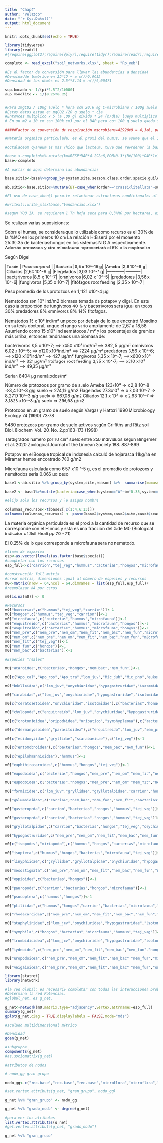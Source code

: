 ```yaml
---
title: "Chap4"
author: "Velazco"
date: "`r Sys.Date()`"
output: html_document
---
```


```r
knitr::opts_chunk$set(echo = TRUE)
```


```r
library(tidyverse)
library(readxl)
#{require(ggplot2);require(dplyr);require(tidyr);require(readr);require(purrr);require(tibble);require(stringr);require(forcats);require(readxl);require(magrittr);require(glue)}

```


```r

completo <- read_excel("soil_networks.xlsx", sheet = "Ro_web")

#Es el factor de conversión para llevar las abundancias a densidad
#Densidadde lombrice en 25*25 = a n()/0.0625
#Densidad de los demás es 2.5²*3.14 = n()/0,00471 

sup.bocado <- 1/(pi*2.5^2/10000)
sup.monolito <- 1/(0.25*0.25)


#Para 1mgCO2 / 100g suelo * hora son 20.6 mg C-microbiano / 100g suelo
#Estos datos estan en mgCO2 /20 g suelo * dia
#Entonces multplico x 5 (a 100 g) divido * 24 (h/dia) luego multiplico por factor 20,6
# En un m2 a 10 cm son 100k cm3 por el DAP pero con 100 g suelo queda solo 1k*DAP

#####Factor de conversión de respiración microbiana=4292000 = 4,3e6, para que quede en microgramos

#Materia organica particulada, es el proxi del humus, se asume que el 30% del mismo es hummus, aunque la bibliografia sugiere entre 40 al 60 % seré pesimista, entonces quearía POM en ug/m2

#octalaceom cyaneum es mas chico que lacteum, tuve que reordenar la base de datos

#base <-completo%>% mutate(bm=RESP*DAP*4.292e6,POM=0.3*(MO/100)*DAP*1e11,specie=case_when(specie=="octa_la"~"octacy",specie=="octa_cy"~"octala",specie!="octa_la"|specie!="octa_cy"~specie),biomass=case_when(order=="crassiclitellata"~exp(biomass*(1e-6))*1000,order!="crassiclitellata"~biomass))
base<-completo

#A partir de aqui determina las abundancias

base.sitio<-base%>%group_by(system,site,season,class,order,specie,guild,habitat) %>%  summarise(abundance=n(), bio.ind=mean(biomass), bm=(mean(bm)),POM=mean(POM))%>%distinct(specie,.keep_all=TRUE)

ab.sitio<-base.sitio%>%mutate(BT=case_when(order=="crassiclitellata"~sup.monolito*abundance*bio.ind,order!="crassiclitellata"~sup.bocado*abundance*bio.ind))

#El uso de case_when() permite relacionar estructuras condicionales al mutate

#writexl::write_xlsx(base,"bundancias.xlsx")

#segun YOU IA, se requieren 1 Tn hoja seca para 0,5%MO por hectarea, es decir que por m2 son 0,1 kg de hojas


```

Se realizan varias suposiciones:

Sobre el humus, se considera que lo utilizable como recurso es el 30% de la %MO en los primeros 10 cm
La relación H:B será por el momento 25:30:35 de bacterias:hongos en los sistemas N G A respectivamente.
Además protozoos y otra microfauna representará el 5% e la respiración

Según Digel

|Taxón | Peso corporal |
|Bacteria |9,5 x 10^-16 g|
|Ameba |2,8 10^-8 g|
|Ciliados |2,63 10^-9 g|
|Flegelados |3,03 10^-7 g| 
|------------|-----------|
|bacterívoros |8,5 x 10^-7|
|omnivoros |6,02 x 10^-5|
|predadores |3,56 x 10^-6| 
|fungivoros |5,35 x 10^-7| 
|fitófagos root feeding |2,35 x 10^-7| 

Peso promedio de los protozoos en 1,1121 x10^-4 µg

Nematodos son 10⁵ ind/m2 biomasa tomada de potapov y digel. En este caso la proporción de fungivoros 40 % y bacterivoros sera igual en todos 30% predadores 8% omnivoros 8% 14% fitofagos.

Nemátodos 15 x 10⁵ ind/m² un poco por debajo de lo que encontró Mondino en su tesis doctoral, unque el rango varío ampliamente de 2,67 a 18,58 
Asumiendo como 15 x10⁵ ind nemátodos / m² y los porcentajes de gremios más arriba, entonces tendríamos una biomasa de:

bacterívoros 8,5 x 10^-7; ==> x450 x10³ ind/m² ==> 382, 5 µg/m²
omnivoros 6,02 x 10^-5; ==> x120 x10³ind/m² ==> 7224 µg/m²
predadores 3,56 x 10^-6; ==> x120 x10³ind/m² ==> 427 µg/m²
fungivoros 5,35 x 10^-7; ==> x600 x10³ ind/m² ==> 321 µg/m²
fitófagos root feeding 2,35 x 10^-7; ==> x210 x10³ ind/m² ==> 49,35 µg/m²

Serían 8404 µg nemátodos/m²

Número de protozoos por gramo de suelo
Ameba 123x10³ => x 2,8 10^-8 =>3,4 10^-3 g/g suelo => 274,19 g/m2
Flagelados 27.3x10³ => x 3,03 10^-7 => 8,2719 10^-3 g/g suelo => 667,08 g/m2
Ciliados 12.1 x 10³  => x 2,63 10^-7 => 3,1823 x10^-3 g/g suelo => 256,63 g/m2

Protozoos en un gramo de suelo según Vargas y Hattori 1990 Microbiology Ecology 74 (1990) 73-78

5480 protozoos por gramo de suelo activos según Griffiths and Ritz soil Biol. Biochem. Vol. 20. No. 2.pp163-173 (1998)



Tardígrados número por 10 cm³ suelo entre 250 individuos según Bingemer et al. 2020 Zoological Journal of the Linnean Society 188. 887-899

Potapov en el Bosque tropical de indonesia calculó de hojarasca 11kg/ha
en Miramar hemos encontrado 700 g/m2

Microfauna calculada como 6,57 x10 ^-5 g, es el promedio de protozoos y nemátodos sería 0.066 µg peso


```r

base1 <-ab.sitio %>% group_by(system,site,season) %>%  summarise(humus=mean(POM), bm=(mean(bm)) )%>%distinct(season,.keep_all=TRUE)

base2 <- base1%>%mutate(bacteria=case_when(system=="A"~bm*0.35,system=="G"~bm*0.3,system=="N"~bm*0.25),hongo=((bm-(0.05*bm))-bacteria),microfauna=(0.05*bm*0.25),nem_f=(0.05*bm*0.75*0.4),nem_b=(0.05*bm*0.75*0.3),nem_phy=(0.05*bm*0.75*0.14),nem_pr=(0.05*bm*0.75*0.08),nem_om=(0.05*bm*0.75*0.08))

#elijo solo los recursos y le asigno nombre

columnas_recursos<-t(base2[,c(1:4,6:13)])
colnames(columnas_recursos) <- paste(base2$system,base2$site,base2$season)


```
La materia orgánica particulada es el proxi a la cantidad de recurso que se corresponde con el Humus y esta es una fracción del %de MO (Biological indicator of Soil Healt pp 70 - 71)

El 0.25% de lo que corresponde a microfauna sera no nematodo.


```r

#lista de especies
esp<-as.vector(levels(as.factor(base$specie)))
#completar con los recursos
esp_full<-c("carrion","tej_veg","hummus","bacterias","hongos","microfauna","enquitreido","nem_pre","nem_om","nem_fit","nem_bac","nem_fun",esp)

#construcción full matrix
#crear matriz, dimensiones igual al número de especies y recursos
m0<-matrix(nrow = 64,ncol = 64,dimnames = list(esp_full,esp_full))
#reemplazar NA por ceros

m0[is.na(m0)] <- 0

#Recursos
m0["bacterias",c("hummus","tej_veg","carrion")]<-1
m0["hongos",c("hummus","tej_veg","carrion")]<-1
m0["microfauna",c("bacterias","hummus","microfauna")]<-1
m0["enquitreido",c("bacterias","hummus","microfauna","hongos")]<-1
m0["enquitreido",c("bacterias","hummus","microfauna","hongos")]<-1
m0["nem_pre",c("nem_pre","nem_om","nem_fit","nem_bac","nem_fun","microfauna")]<-1
m0["nem_om",c("nem_pre","nem_om","nem_fit","nem_bac","nem_fun","microfauna","bacterias","hongos")]<-1
m0["nem_fit",c("tej_veg")]<-1
m0["nem_fun",c("hongos")]<-1
m0["nem_bac",c("bacterias")]<-1

#Especies "reales"

m0["acaroidea",c("bacterias","hongos","nem_bac","nem_fun")]<-1

m0[c("Apo_cal","Apo_ros","Apo_tra","lom_juv","Mic_dub","Mic_pho","euker","octacy","octala"),c("bacterias","hongos","microfauna","hummus")]<-1

m0["bdelloidea",c("lom_juv","onychiuridae","hypogastruridae","isotomidae","enquitreido","symphypleona","symphila","brachychthonioidea","ceratozetoidea","crotonioidea","entomobroidea","epilohmannioidea","euphthiracaroidea","eupodoidea","galumnioidea","mesostigmata","oribatido","oripodoidea","oppioidea","parasitoidea","pauropoda","rhodacaroidea","tydeoidea","uropodoidea","veigaioidea")]<-1

m0["carabidae",c("lom_juv","onychiuridae","hypogastruridae","isotomidae","symphypleona","symphila","brachychthonioidea","ceratozetoidea","crotonioidea","entomobroidea","epilohmannioidea","euphthiracaroidea","eupodoidea","galumnioidea","mesostigmata","oribatido","oripodoidea","oppioidea","parasitoidea","pauropoda","rhodacaroidea","tydeoidea","uropodoidea","veigaioidea","bdelloidea","dermanyssoidea","trombidioidea","chylopoda","ecidomyiidae","gasteropoda","miriapodo","sciaridae","staphylinidae")]<-1

m0[c("ceratozetoidea","onychiuridae","isotomidae"),c("bacterias","hongos","hummus")]<-1

m0["chylopoda",c("enquitreido","lom_juv","onychiuridae","hypogastruridae","isotomidae","symphypleona","symphila","brachychthonioidea","ceratozetoidea","crotonioidea","entomobroidea","epilohmannioidea","euphthiracaroidea","eupodoidea","galumnioidea","mesostigmata","oribatido","oripodoidea","oppioidea","parasitoidea","pauropoda","rhodacaroidea","tydeoidea","uropodoidea","veigaioidea","bdelloidea","dermanyssoidea","trombidioidea","chylopoda","miriapodo","sciaridae","staphylinidae")]<-1

m0[c("crotonioidea","oripodoidea","oribatido","symphypleona"),c("bacterias","hongos","hummus","tej_veg")]<-1

m0[c("dermanyssoidea","parasitoidea"),c("enquitreido","lom_juv","nem_pre","nem_om","nem_fit","nem_bac","nem_fun","onychiuridae","hypogastruridae","isotomidae","symphypleona","symphila","brachychthonioidea","ceratozetoidea","crotonioidea","entomobroidea","epilohmannioidea","euphthiracaroidea","eupodoidea","galumnioidea","mesostigmata","oribatido","oripodoidea","oppioidea","parasitoidea","pauropoda","rhodacaroidea","tydeoidea","uropodoidea","veigaioidea","bdelloidea","dermanyssoidea","trombidioidea")]<-1

m0[c("ecidomyiidae","gryllidae","scarabaeidae"),c("tej_veg")]<-1

m0[c("entomobroidea"),c("bacterias","hongos","nem_bac","nem_fun")]<-1

m0[c("epilohmannioidea"),"hummus"]<-1

m0["euphthiracaroidea",c("hummus","hongos","tej_veg")]<-1

m0["eupodoidea",c("bacterias","hongos","nem_pre","nem_om","nem_fit","nem_bac","nem_fun","onychiuridae","hypogastruridae","isotomidae","symphypleona","entomobroidea")]<-1

m0["eupodoidea",c("bacterias","hongos","nem_pre","nem_om","nem_fit","nem_bac","nem_fun","onychiuridae","hypogastruridae","isotomidae","symphypleona","entomobroidea")]<-1

m0["formicidae",c("lom_juv","gryllidae","gryllotalpidae","carrion","hongos","tej_veg","onychiuridae","hypogastruridae","isotomidae","symphypleona","symphila","brachychthonioidea","ceratozetoidea","crotonioidea","entomobroidea","epilohmannioidea","euphthiracaroidea","eupodoidea","galumnioidea","mesostigmata","oribatido","oripodoidea","oppioidea","parasitoidea","pauropoda","rhodacaroidea","tydeoidea","uropodoidea","veigaioidea","bdelloidea","dermanyssoidea","trombidioidea","staphylinidae","ptiliidae","carabidae","ecidomyiidae","psocoptera")]<-1

m0["galumnioidea",c("carrion","nem_bac","nem_fun","nem_fit","bacterias","hongos")]<-1

m0["gasteropoda",c("carrion","bacterias","hongos","hummus","tej_veg")]<-1

m0["gasteropoda",c("carrion","bacterias","hongos","hummus","tej_veg")]<-1

m0["gryllotalpidae",c("carrion","bacterias","hongos","tej_veg","onychiuridae","hypogastruridae","isotomidae","symphypleona","symphila","entomobroidea","nem_pre","nem_om","nem_fit","nem_bac","nem_fun","pauropoda")]<-1

m0["hypogastruridae",c("nem_pre","nem_om","nem_fit","nem_bac","nem_fun","microfauna","carrion","bacterias","hongos")]<-1

m0[c("isopodos","miriapodo"),c("hummus","hongos","bacterias","microfauna")]<-1

m0["isoptera",c("hummus","hongos","bacterias","microfauna","tej_veg")]<-1

m0["linyphiidae",c("gryllidae","gryllotalpidae","onychiuridae","hypogastruridae","isotomidae","symphypleona","symphila","brachychthonioidea","ceratozetoidea","crotonioidea","entomobroidea","epilohmannioidea","euphthiracaroidea","eupodoidea","galumnioidea","mesostigmata","oribatido","oripodoidea","oppioidea","parasitoidea","pauropoda","rhodacaroidea","tydeoidea","uropodoidea","veigaioidea","bdelloidea","dermanyssoidea","trombidioidea","staphylinidae","ptiliidae","carabidae","ecidomyiidae","psocoptera","sciaridae","scarabaeidae")]<-1

m0["mesostigmata",c("nem_pre","nem_om","nem_fit","nem_bac","nem_fun","microfauna")]<-1

m0["oppioidea",c("bacterias","hongos")]<-1

m0["pauropoda",c("carrion","bacterias","hongos","microfauna")]<-1

m0["psocoptera",c("hummus","hongos")]<-1

m0["ptiliidae",c("hummus","hongos","carrion","bacterias","microfauna","nem_bac","nem_fun")]<-1

m0["rhodacaroidea",c("nem_pre","nem_om","nem_fit","nem_bac","nem_fun","onychiuridae","hypogastruridae","isotomidae","symphypleona","symphila","entomobroidea","pauropoda","enquitreido")]<-1

m0["staphylinidae",c("lom_juv","onychiuridae","hypogastruridae","isotomidae","symphypleona","symphila","brachychthonioidea","ceratozetoidea","crotonioidea","entomobroidea","epilohmannioidea","euphthiracaroidea","eupodoidea","galumnioidea","mesostigmata","oribatido","oripodoidea","oppioidea","parasitoidea","pauropoda","rhodacaroidea","tydeoidea","uropodoidea","veigaioidea","bdelloidea","dermanyssoidea","trombidioidea","nem_pre","nem_om","nem_fit","nem_bac","nem_fun","enquitreido")]<-1

m0["symphila",c("hongos","bacterias","microfauna","hummus","tej_veg")]<-1

m0["trombidioidea",c("lom_juv","onychiuridae","hypogastruridae","isotomidae","symphypleona","symphila","brachychthonioidea","ceratozetoidea","crotonioidea","entomobroidea","epilohmannioidea","euphthiracaroidea","eupodoidea","galumnioidea","mesostigmata","oribatido","oripodoidea","oppioidea","parasitoidea","pauropoda","rhodacaroidea","tydeoidea","uropodoidea","veigaioidea","bdelloidea","dermanyssoidea","trombidioidea","enquitreido")]<-1

m0["tydeoidea",c("nem_pre","nem_om","nem_fit","nem_bac","nem_fun","hongos","bacterias","microfauna")]<-1

m0["uropodoidea",c("nem_pre","nem_om","nem_fit","nem_bac","nem_fun","microfauna")]<-1

m0["veigaioidea",c("nem_pre","nem_om","nem_fit","nem_bac","nem_fun","onychiuridae","hypogastruridae","isotomidae","symphypleona","symphila","entomobroidea","pauropoda","brachychthonioidea","ceratozetoidea","crotonioidea","entomobroidea","epilohmannioidea","euphthiracaroidea","eupodoidea","galumnioidea","mesostigmata","oribatido","oripodoidea","oppioidea","rhodacaroidea","tydeoidea","uropodoidea","veigaioidea")]<-1


```

```r
library(statnet)
library(network)

#la red global; es necesario completar con todas las interacciones probables en la Pampa Húmeda.
#Determina la red Potencial.
#global_net, es g_net.

g_net<-network(m0,matrix.type="adjacency",vertex.attrnames=esp_full)
summary(g_net)
gplot(g_net,diag = TRUE,displaylabels = FALSE,mode="mds")

#scalado multidimensional métrico

#Densidad
gden(g_net)

#subgrupos
components(g_net)
#as.sociomatrix(g_net)

#atributos de nodos

# nodo_gg gran grupo

nodo_gg<-c("rec.base","rec.base","rec.base","microflora","microflora","microfauna","mesof","microfauna","microfauna","microfauna","microfauna","microfauna","acari","clitelata","clitelata","clitelata","acari","acari","macro","acari","macro","acari","acari","macro","colem","acari","clitelata","acari","acari","macro","acari","macro","macro","macro","colem","macro","macro","colem","macro","clitelata","acari","clitelata","clitelata","macro","clitelata","clitelata","colem","acari","acari","acari","acari","mesof","mesof","macro","acari","macro","macro","macro","mesof","colem","acari","acari","acari","acari")

#set.vertex.attribute(g_net, "gran_grupo", nodo_gg)

g_net %v% "gran_grupo" <- nodo_gg

g_net %v% "grado_nodo" <- degree(g_net)

#para ver los atributos
list.vertex.attributes(g_net)
#get.vertex.attribute(g_net, "grado_nodo")

g_net %v% "gran_grupo"

```

